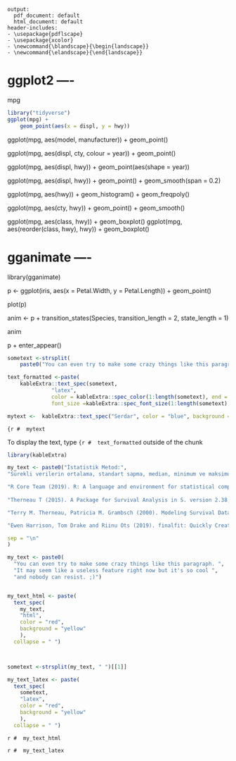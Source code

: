 

```
output:
  pdf_document: default
  html_document: default
header-includes:
- \usepackage{pdflscape}
- \usepackage{xcolor}
- \newcommand{\blandscape}{\begin{landscape}}
- \newcommand{\elandscape}{\end{landscape}}
```


# ggplot2 ----

mpg



```r
library("tidyverse")
ggplot(mpg) + 
    geom_point(aes(x = displ, y = hwy))
```



ggplot(mpg, aes(model, manufacturer)) + geom_point()



ggplot(mpg, aes(displ, cty, colour = year)) + 
    geom_point()



ggplot(mpg, aes(displ, hwy)) + 
    geom_point(aes(shape = year))


ggplot(mpg, aes(displ, hwy)) + 
    geom_point() + 
    geom_smooth(span = 0.2)



ggplot(mpg, aes(hwy)) +
    geom_histogram() +
    geom_freqpoly()




ggplot(mpg, aes(cty, hwy)) + 
    geom_point() +
    geom_smooth()


ggplot(mpg, aes(class, hwy)) + geom_boxplot()
ggplot(mpg, aes(reorder(class, hwy), hwy)) + geom_boxplot()


# gganimate ----



library(gganimate)

p <- ggplot(iris, aes(x = Petal.Width, y = Petal.Length)) + 
    geom_point()

plot(p)


anim <- p + 
    transition_states(Species,
                      transition_length = 2,
                      state_length = 1)

anim


p + 
    enter_appear()




```r
sometext <-strsplit(
    paste0("You can even try to make some crazy things like this paragraph. ","It may seem like a useless feature right now but it's so cool ","and nobody can resist. ;)"), " ")[[1]]

text_formatted <-paste(
    kableExtra::text_spec(sometext,
              "latex",
              color = kableExtra::spec_color(1:length(sometext), end = 0.9),
              font_size =kableExtra::spec_font_size(1:length(sometext), begin = 5, end = 20)),collapse = " ")

mytext <-  kableExtra::text_spec("Serdar", color = "blue", background = "black")

```


`{r #  mytext`


To display the text, type `{r #  text_formatted` outside of the chunk




```r

library(kableExtra)

my_text <- paste0("İstatistik Metod:",
"Sürekli verilerin ortalama, standart sapma, median, minimum ve maksimum değerleri verildi.",

"R Core Team (2019). R: A language and environment for statistical computing. R Foundation for Statistical Computing, Vienna, Austria. URL https://www.R-project.org/.",
  
"Therneau T (2015). A Package for Survival Analysis in S. version 2.38, URL:https://CRAN.R-project.org/package=survival",

"Terry M. Therneau, Patricia M. Grambsch (2000). Modeling Survival Data: Extending the Cox Model. Springer, New York. ISBN 0-387-98784-3.",

"Ewen Harrison, Tom Drake and Riinu Ots (2019). finalfit: Quickly Create Elegant Regression Results Tables and Plots when Modelling. R package version 0.9.6. https://github.com/ewenharrison/finalfit",

sep = "\n"
)

my_text <- paste0(
  "You can even try to make some crazy things like this paragraph. ",
  "It may seem like a useless feature right now but it's so cool ",
  "and nobody can resist. ;)")


my_text_html <- paste(
  text_spec(
    my_text,
    "html",
    color = "red",
    background = "yellow"
    ),
  collapse = " ")



sometext <-strsplit(my_text, " ")[[1]]

my_text_latex <- paste(
  text_spec(
    sometext,
    "latex",
    color = "red",
    background = "yellow"
    ),
  collapse = " ")


```



`r #  my_text_html`


`r #  my_text_latex`




